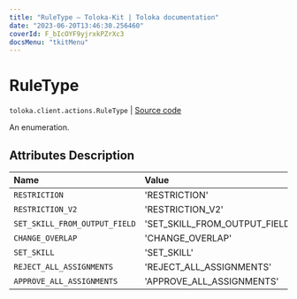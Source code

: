 ```yaml
---
title: "RuleType — Toloka-Kit | Toloka documentation"
date: "2023-06-20T13:46:30.256460"
coverId: F_bIcOYF9yjrxkPZrXc3
docsMenu: "tkitMenu"
---
```


# RuleType

`toloka.client.actions.RuleType` | [Source code](https://github.com/Toloka/toloka-kit/blob/v1.2.0/src/client/actions.py#L20)

An enumeration.

## Attributes Description

| Name | Value | Description |
| :------| :-----------| :----------| 
`RESTRICTION`|'RESTRICTION'|
`RESTRICTION_V2`|'RESTRICTION_V2'|
`SET_SKILL_FROM_OUTPUT_FIELD`|'SET_SKILL_FROM_OUTPUT_FIELD'|
`CHANGE_OVERLAP`|'CHANGE_OVERLAP'|
`SET_SKILL`|'SET_SKILL'|
`REJECT_ALL_ASSIGNMENTS`|'REJECT_ALL_ASSIGNMENTS'|
`APPROVE_ALL_ASSIGNMENTS`|'APPROVE_ALL_ASSIGNMENTS'|